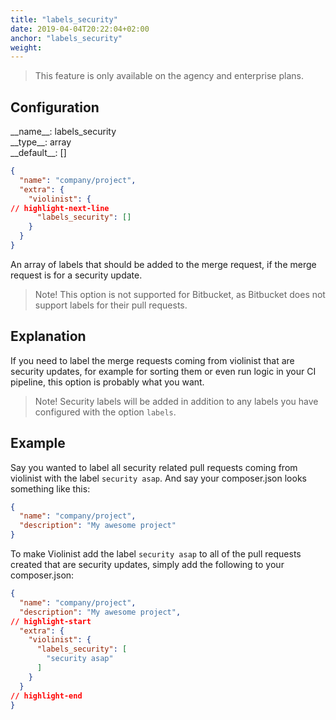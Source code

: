 ```yaml
---
title: "labels_security"
date: 2019-04-04T20:22:04+02:00
anchor: "labels_security"
weight:
---
```


> This feature is only available on the agency and enterprise plans.

## Configuration

<div class="config-wrapper"><div class="config">__name__: labels_security</div>
<div class="config">__type__: array</div>
<div class="config">__default__: []</div></div>

```json showLineNumbers
{
  "name": "company/project",
  "extra": {
    "violinist": {
// highlight-next-line
      "labels_security": []
    }
  }
}
```

An array of labels that should be added to the merge request, if the merge request is for a security update.

> Note! This option is not supported for Bitbucket, as Bitbucket does not support labels for their pull requests.

## Explanation

If you need to label the merge requests coming from violinist that are security updates, for example for sorting them or even run logic in your CI pipeline, this option is probably what you want.

> Note! Security labels will be added in addition to any labels you have configured with the option `labels`.

## Example

Say you wanted to label all security related pull requests coming from violinist with the label `security asap`. And say your composer.json looks something like this:

```json showLineNumbers
{
  "name": "company/project",
  "description": "My awesome project"
}
```


To make Violinist add the label `security asap` to all of the pull requests created that are security updates, simply add the following to your composer.json:


```json showLineNumbers
{
  "name": "company/project",
  "description": "My awesome project",
// highlight-start
  "extra": {
    "violinist": {
      "labels_security": [
        "security asap"
      ]
    }
  }
// highlight-end
}
```

